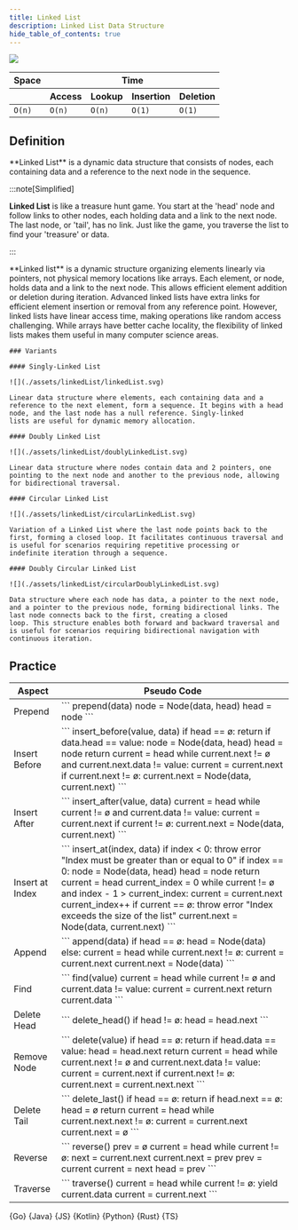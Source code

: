 ```yaml
---
title: Linked List
description: Linked List Data Structure
hide_table_of_contents: true
---
```





![](./assets/linkedList/linkedList.svg)

<table>
  <thead>
    <tr>
      <th>Space</th>
      <th colspan="6">Time</th>
    </tr>
    <tr>
      <th></th>
      <th>Access</th>
      <th>Lookup</th>
      <th>Insertion</th>
      <th>Deletion</th>
    </tr>
  </thead>
  <tbody>
    <tr>
      <td>
        <code className="fair">O(n)</code>
      </td>
      <td>
        <code className="fair">O(n)</code>
      </td>
      <td>
        <code className="fair">O(n)</code>
      </td>
      <td>
        <code className="excellent">O(1)</code>
      </td>
      <td>
        <code className="excellent">O(1)</code>
      </td>
    </tr>
  </tbody>
</table>

## Definition

<Tabs>
  <TabItem value="short" label="Short">
    **Linked List** is a dynamic data structure that consists of nodes, each containing data and a reference to the next node in the sequence.

  :::note[Simplified]

  **Linked List** is like a treasure hunt game. You start at the 'head' node and follow links to other nodes, each holding data and a link to the next node. The last node, or 'tail', has no link.
  Just
  like the game, you traverse the list to find your 'treasure' or data.

  :::

  </TabItem>
  <TabItem value="detailed" label="Detailed">
    **Linked list** is a dynamic structure organizing elements linearly via pointers, not physical memory locations like arrays. Each element, or node, holds data and a link to the next node. This
    allows efficient element addition or deletion during iteration. Advanced linked lists have extra links for efficient element insertion or removal from any reference point. However, linked lists
    have
    linear access time, making operations like random access challenging. While arrays have better cache locality, the flexibility of linked lists makes them useful in many computer science areas.

    ### Variants

    #### Singly-Linked List

    ![](./assets/linkedList/linkedList.svg)

    Linear data structure where elements, each containing data and a reference to the next element, form a sequence. It begins with a head node, and the last node has a null reference. Singly-linked
    lists are useful for dynamic memory allocation.

    #### Doubly Linked List

    ![](./assets/linkedList/doublyLinkedList.svg)

    Linear data structure where nodes contain data and 2 pointers, one pointing to the next node and another to the previous node, allowing for bidirectional traversal.

    #### Circular Linked List

    ![](./assets/linkedList/circularLinkedList.svg)

    Variation of a Linked List where the last node points back to the first, forming a closed loop. It facilitates continuous traversal and is useful for scenarios requiring repetitive processing or
    indefinite iteration through a sequence.

    #### Doubly Circular Linked List

    ![](./assets/linkedList/circularDoublyLinkedList.svg)

    Data structure where each node has data, a pointer to the next node, and a pointer to the previous node, forming bidirectional links. The last node connects back to the first, creating a closed
    loop. This structure enables both forward and backward traversal and is useful for scenarios requiring bidirectional navigation with continuous iteration.

  </TabItem>
</Tabs>

## Practice

<Tabs>
  <TabItem value="practice" label="Practice">
    <table>
      <thead>
      <tr>
        <th>Aspect</th>
        <th>Pseudo Code</th>
      </tr>
      </thead>
      <tbody>
      <tr>
        <td>Prepend</td>
        <td>
          ```
          prepend(data)
            node = Node(data, head)
            head = node
          ```
        </td>
      </tr>
      <tr>
        <td>Insert Before</td>
        <td>
          ```
          insert_before(value, data)
            if head == ø:
              return
            if data.head == value:
              node = Node(data, head)
              head = node
              return
            current = head
            while current.next != ø and current.next.data != value:
              current = current.next
            if current.next != ø:
              current.next = Node(data, current.next)
          ```
        </td>
      </tr>
      <tr>
        <td>Insert After</td>
        <td>
          ```
          insert_after(value, data)
            current = head
            while current != ø and current.data != value:
              current = current.next
            if current != ø:
              current.next = Node(data, current.next)
          ```
        </td>
      </tr>
      <tr>
        <td>Insert at Index</td>
        <td>
          ```
          insert_at(index, data)
            if index < 0:
              throw error "Index must be greater than or equal to 0"
            if index == 0:
              node = Node(data, head)
              head = node
              return
            current = head
            current_index = 0
            while current != ø and index - 1 > current_index:
              current = current.next
              current_index++
            if current == ø:
              throw error "Index exceeds the size of the list"
            current.next = Node(data, current.next)
          ```
        </td>
      </tr>
      <tr>
        <td>Append</td>
        <td>
          ```
          append(data)
            if head == ø:
              head = Node(data)
            else:
              current = head
              while current.next != ø:
                current = current.next
              current.next = Node(data)
          ```
        </td>
      </tr>
      <tr>
        <td>Find</td>
        <td>
          ```
          find(value)
            current = head
            while current != ø and current.data != value:
              current = current.next
            return current.data
          ```
        </td>
      </tr>
      <tr>
        <td>Delete Head</td>
        <td>
          ```
          delete_head()
            if head != ø:
              head = head.next
          ```
        </td>
      </tr>
      <tr>
        <td>Remove Node</td>
        <td>
          ```
          delete(value)
            if head == ø:
              return
            if head.data == value:
              head = head.next
              return
            current = head
            while current.next != ø and current.next.data != value:
              current = current.next
            if current.next != ø:
              current.next = current.next.next
          ```
        </td>
      </tr>
      <tr>
        <td>Delete Tail</td>
        <td>
          ```
          delete_last()
            if head == ø:
              return
            if head.next == ø:
              head = ø
              return
            current = head
            while current.next.next != ø:
              current = current.next
            current.next = ø
          ```
        </td>
      </tr>
      <tr>
        <td>Reverse</td>
        <td>
          ```
          reverse()
            prev = ø
            current = head
            while current != ø:
              next = current.next
              current.next = prev
              prev = current
              current = next
            head = prev
          ```
        </td>
      </tr>
      <tr>
        <td>Traverse</td>
        <td>
          ```
          traverse()
            current = head
            while current != ø:
              yield current.data
              current = current.next
          ```
        </td>
      </tr>
      </tbody>
    </table>
  </TabItem>
  <TabItem value="solution" label="Solution">
    <Tabs queryString="code">
      <TabItem value="go" label="" attributes={{title: "Go Lang", className: "code_lang go m"}}><CodeBlock language="go">{Go}</CodeBlock></TabItem>
      <TabItem value="java" label="" attributes={{title: "Java", className: "code_lang java m"}}><CodeBlock language="java">{Java}</CodeBlock></TabItem>
      <TabItem value="js" label="" attributes={{title: "JavaScript", className: "code_lang js m"}}><CodeBlock language="js">{JS}</CodeBlock></TabItem>
      <TabItem value="kotlin" label="" attributes={{title: "Kotlin", className: "code_lang kotlin m"}}><CodeBlock language="kotlin">{Kotlin}</CodeBlock></TabItem>
      <TabItem value="python" label="" attributes={{title: "Python", className: "code_lang python m"}}><CodeBlock language="python">{Python}</CodeBlock></TabItem>
      <TabItem value="rust" label="" attributes={{title: "Rust", className: "code_lang rust m"}}><CodeBlock language="rust">{Rust}</CodeBlock></TabItem>
      <TabItem value="ts" label="" attributes={{title: "TypeScript", className: "code_lang ts m"}}><CodeBlock language="ts">{TS}</CodeBlock></TabItem>
    </Tabs>
  </TabItem>
</Tabs>
